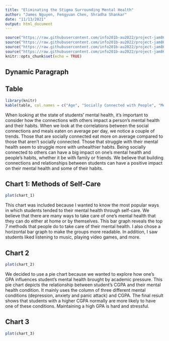 ```yaml
---
title: "Eliminating the Stigma Surrounding Mental Health"
author: "James Nguyen, Fengyuan Chen, Shradha Shankar"
date: "11/13/2021"
output: html_document
---
```


```r
source("https://raw.githubusercontent.com/info201b-au2022/project-jam860/main/source/chart%201.R")
source("https://raw.githubusercontent.com/info201b-au2022/project-jam860/main/source/chart%202.R")
source("https://raw.githubusercontent.com/info201b-au2022/project-jam860/main/source/chart%203.R")
source("https://raw.githubusercontent.com/info201b-au2022/project-jam860/main/source/Aggregate%20Table%20Script.R")
knitr::opts_chunk$set(echo = TRUE)
```

## Dynamic Paragraph






## Table

```r
library(knitr)
kable(table, col.names = c("Age", "Socially Connected with People", "Meals Eaten on average"), caption = "How the connection with others have an impact on one's mental health:")
```
When looking at the state of students' mental health, it's important to consider how the connections with others impact a person's mental health and their habits. When we look at the correlations between the social connections and meals eaten on average per day, we notice a couple of trends. Those that are socially connected eat more on average compared to those that aren't socially connected. Those that struggle with their mental health seem to struggle more with unhealthier habits. Being socially connected to others can have a big impact on one's mental health and people's habits, whether it be with family or friends. We believe that building connections and relationships between students can have a positive impact on their mental health and some of their habits.  

## Chart 1: Methods of Self-Care
```r
plot(chart_1)
```

This chart was included because I wanted to know the most popular ways in which
students tended to their mental health through self-care. We believe that 
there are many ways to take care of one's mental health that they can do either
at home or by themselves. This bar graph reveals the top 7 methods that people 
do to take care of their mental health. I also chose a horizontal bar graph to
make the groups more readable. In addition, I saw students liked listening to music,
playing video games, and more.

## Chart 2
```r
plot(chart_2)
```

We decided to use a pie chart because we wanted to explore how one's GPA influences student's mental health brought by academic pressure. This pie chart depicts the relationship between student's CGPA and their mental health condition. It mainly uses  the 
column of three different mental conditions (depression, anxiety and panic attack) and CGPA. The final result shows that students with a higher CGPA normally are more likely to have one of these conditions. Maintaining a high GPA is hard and stressful.

## Chart 3
```r
plot(chart_3)
```
